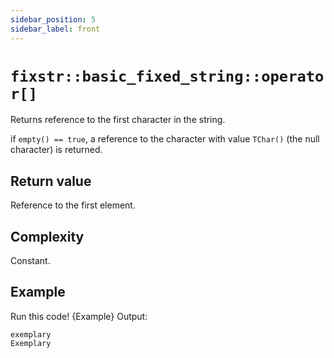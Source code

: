 ```yaml
---
sidebar_position: 5
sidebar_label: front
---
```

# `fixstr::basic_fixed_string::operator[]`


<CppOverloadList>
    <CppOverload num={1} code={Overload1} />
    <CppOverload num={2} code={Overload2} />
</CppOverloadList>

Returns reference to the first character in the string. 

if `empty() == true`, a reference to the character with value `TChar()` (the null character) is returned.

## Return value

Reference to the first element.

## Complexity

Constant.

## Example

<LinkButton link="https://godbolt.org/z/G5jEnq5Eh">Run this code!</LinkButton>
<CodeBlock className="language-cpp">{Example}</CodeBlock>
Output:

```
exemplary
Exemplary
```
